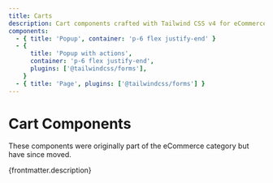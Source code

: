 ```yaml
---
title: Carts
description: Cart components crafted with Tailwind CSS v4 for eCommerce and online stores. These responsive, accessible shopping cart UIs are fully customizable and optimized for seamless checkout experiences, mobile usability, and SEO best practices.
components:
  - { title: 'Popup', container: 'p-6 flex justify-end' }
  - {
      title: 'Popup with actions',
      container: 'p-6 flex justify-end',
      plugins: ['@tailwindcss/forms'],
    }
  - { title: 'Page', plugins: ['@tailwindcss/forms'] }
---
```


# Cart Components

<div class="max-w-prose text-pretty">
  These components were originally part of the eCommerce category but have since moved.
</div>

<p>{frontmatter.description}</p>

<CollectionList componentsData={componentsData} />
